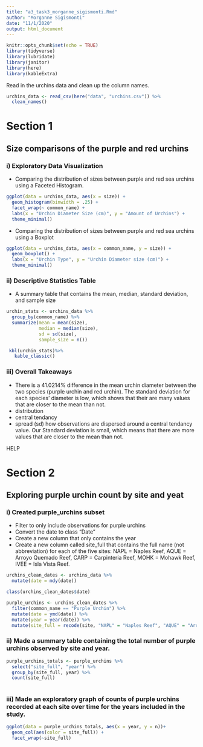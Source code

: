 ```yaml
---
title: "a3_task3_morganne_sigismonti.Rmd"
author: "Morganne Sigismonti"
date: "11/1/2020"
output: html_document
---
```


```r
knitr::opts_chunk$set(echo = TRUE)
library(tidyverse)
library(lubridate)
library(janitor)
library(here)
library(kableExtra)
```

Read in the urchins data and clean up the column names.
```r
urchins_data <- read_csv(here("data", "urchins.csv")) %>% 
  clean_names()
```


# Section 1
## Size comparisons of the purple and red urchins

### i) Exploratory Data Visualization
- Comparing the distribution of sizes between purple and red sea urchins using a Faceted Histogram.
```r
ggplot(data = urchins_data, aes(x = size)) +
  geom_histogram(binwidth = .25) +
  facet_wrap(~ common_name) +
  labs(x = "Urchin Diameter Size (cm)", y = "Amount of Urchins") +
  theme_minimal()


```


- Comparing the distribution of sizes between purple and red sea urchins using a Boxplot
```r
ggplot(data = urchins_data, aes(x = common_name, y = size)) +
  geom_boxplot() +
  labs(x = "Urchin Type", y = "Urchin Diameter size (cm)") +
  theme_minimal()

```


### ii) Descriptive Statistics Table
- A summary table that contains the mean, median, standard deviation, and sample size

```r
urchin_stats <- urchins_data %>% 
  group_by(common_name) %>% 
  summarize(mean = mean(size),
            median = median(size),
            sd = sd(size),
            sample_size = n())

 kbl(urchin_stats)%>%
   kable_classic()


```
### iii) Overall Takeaways
- There is a 41.0214% difference in the mean urchin diameter between the two species (purple urchin and red urchin). The standard deviation for each species' diameter is low, which shows that their are many values that are closer to the mean than not. 
- distribution
- central tendancy
- spread (sd) how observations are dispersed around a central tendancy value. Our Standard deviation is small, which means that there are more values that are closer to the mean than not.

HELP

# Section 2
## Exploring purple urchin count by site and yeat

### i) Created purple_urchins subset
- Filter to only include observations for purple urchins
- Convert the date to class “Date” 
- Create a new column that only contains the year
- Create a new column called site_full that contains the full name (not abbreviation) for each of the five sites: NAPL = Naples Reef, AQUE = Arroyo Quemado Reef, CARP = Carpinteria Reef, MOHK = Mohawk Reef, IVEE = Isla Vista Reef. 

```r
urchins_clean_dates <- urchins_data %>%
  mutate(date = mdy(date))

class(urchins_clean_dates$date)

purple_urchins <- urchins_clean_dates %>%
  filter(common_name == "Purple Urchin") %>%
  mutate(date = ymd(date)) %>%
  mutate(year = year(date)) %>%
  mutate(site_full = recode(site, "NAPL" = "Naples Reef", "AQUE" = "Arroyo Quemado Reef", "CARP" = "Carpinteria Reef", "MOHK" = "Mohawk Reef", "IVEE" = "Isla Vista Reef"))
```

### ii) Made a summary table containing the total number of purple urchins observed by site and year.

```r
purple_urchins_totals <- purple_urchins %>% 
  select("site_full", "year") %>%
  group_by(site_full, year) %>% 
  count(site_full)
 
```

### iii) Made an exploratory graph of counts of purple urchins recorded at each site over time for the years included in the study. 
```r

ggplot(data = purple_urchins_totals, aes(x = year, y = n))+
  geom_col(aes(color = site_full)) +
  facet_wrap(~site_full)

```

